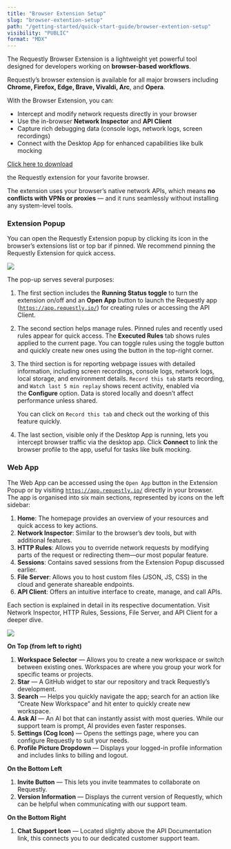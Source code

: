 ```yaml
---
title: "Browser Extension Setup"
slug: "browser-extention-setup"
path: "/getting-started/quick-start-guide/browser-extention-setup"
visibility: "PUBLIC"
format: "MDX"
---
```


The Requestly Browser Extension is a lightweight yet powerful tool designed for developers working on **browser-based workflows**.

Requestly’s browser extension is available for all major browsers including **Chrome, Firefox, Edge, Brave, Vivaldi, Arc**, and **Opera**.

With the Browser Extension, you can:

- Intercept and modify network requests directly in your browser
- Use the in-browser **Network Inspector** and **API Client**
- Capture rich debugging data (console logs, network logs, screen recordings)
- Connect with the Desktop App for enhanced capabilities like bulk mocking

<Info>
  <a target="_blank" href="https://requestly.com/downloads/">
  Click here to download</a>

   the Requestly extension for your favorite browser.
</Info>

The extension uses your browser’s native network APIs, which means **no conflicts with VPNs or proxies** — and it runs seamlessly without installing any system-level tools.

### **Extension Popup**

You can open the Requestly Extension popup by clicking its icon in the browser’s extensions list or top bar if pinned. We recommend pinning the Requestly Extension for quick access.

<img
  src="/images/browser-extention-setup/7028b82e-1ff6-48a0-8e74-8ed0314b0612.png"
  align="center"
  fullwidth="false"
/>

The pop-up serves several purposes:

1. The first section includes the **Running Status toggle** to turn the extension on/off and an **Open App** button to launch the Requestly app ([`https://app.requestly.io/`](https://app.requestly.io/)) for creating rules or accessing the API Client.
2. The second section helps manage rules. Pinned rules and recently used rules appear for quick access. The **Executed Rules** tab shows rules applied to the current page. You can toggle rules using the toggle button and quickly create new ones using the button in the top-right corner.
3. The third section is for reporting webpage issues with detailed information, including screen recordings, console logs, network logs, local storage, and environment details. `Record this tab` starts recording, and `Watch last 5 min replay` shows recent activity, enabled via the **Configure** option. Data is stored locally and doesn’t affect performance unless shared.

   You can click on `Record this tab` and check out the working of this feature quickly.
4. The last section, visible only if the Desktop App is running, lets you intercept browser traffic via the desktop app. Click **Connect** to link the browser profile to the app, useful for tasks like bulk mocking.

### **Web App**

The Web App can be accessed using the `Open App` button in the Extension Popup or by visiting [`https://app.requestly.io/`](https://app.requestly.io/) directly in your browser. The app is organised into six main sections, represented by icons on the left sidebar:

1. **Home**: The homepage provides an overview of your resources and quick access to key actions.
2. **Network Inspector**: Similar to the browser’s dev tools, but with additional features.
3. **HTTP Rules**: Allows you to override network requests by modifying parts of the request or redirecting them—our most popular feature.
4. **Sessions**: Contains saved sessions from the Extension Popup discussed earlier.
5. **File Server**: Allows you to host custom files (JSON, JS, CSS) in the cloud and generate shareable endpoints.
6. **API Client**: Offers an intuitive interface to create, manage, and call APIs.

Each section is explained in detail in its respective documentation. Visit Network Inspector, HTTP Rules, Sessions, File Server, and API Client for a deeper dive.

<img
  src="/images/browser-extention-setup/2133a708-b409-4802-b4bb-ae45f034747c.png"
  align="center"
  fullwidth="false"
/>

**On Top (from left to right)**

1. **Workspace Selector** — Allows you to create a new workspace or switch between existing ones. Workspaces are where you group your work for specific teams or projects.
2. **Star** — A GitHub widget to star our repository and track Requestly’s development.
3. **Search** — Helps you quickly navigate the app; search for an action like “Create New Workspace” and hit enter to quickly create new workspace.
4. **Ask AI** — An AI bot that can instantly assist with most queries. While our support team is prompt, AI provides even faster responses.
5. **Settings (Cog Icon)** — Opens the settings page, where you can configure Requestly to suit your needs.
6. **Profile Picture Dropdown** — Displays your logged-in profile information and includes links to billing and logout.

**On the Bottom Left**

1. **Invite Button** — This lets you invite teammates to collaborate on Requestly.
2. **Version Information** — Displays the current version of Requestly, which can be helpful when communicating with our support team.

**On the Bottom Right**

1. **Chat Support Icon** — Located slightly above the API Documentation link, this connects you to our dedicated customer support team.